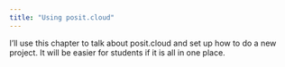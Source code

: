 ```yaml
---
title: "Using posit.cloud"
---
```


I'll use this chapter to talk about posit.cloud and set up how to do a new project. It will be easier for students if it is all in one place.

